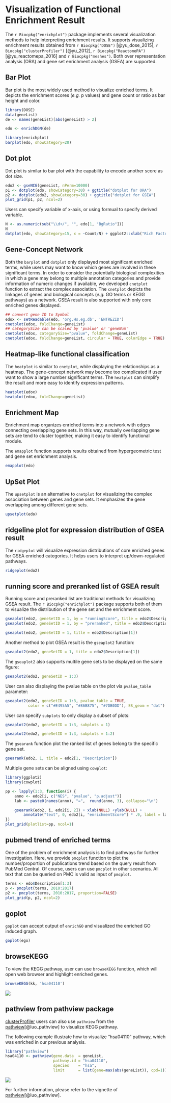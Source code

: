 # Visualization of Functional Enrichment Result



The `r Biocpkg("enrichplot")` package implements several visualization methods
to help interpreting enrichment results. It supports visualizing enrichment
results obtained from `r Biocpkg("DOSE")` [@yu_dose_2015],
`r Biocpkg("clusterProfiler")` [@yu_2012],
`r Biocpkg("ReactomePA")` [@yu_reactomepa_2016] and `r Biocpkg("meshes")`. Both
over representation analysis (ORA) and gene set enrichment analysis (GSEA) are
supported.


## Bar Plot


Bar plot is the most widely used method to visualize enriched terms. It depicts
the enrichment scores (*e.g.* p values) and gene count or ratio as bar height
and color.

```r
library(DOSE)
data(geneList)
de <- names(geneList)[abs(geneList) > 2]

edo <- enrichDGN(de)
```

```r
library(enrichplot)
barplot(edo, showCategory=20)
```


## Dot plot


Dot plot is similar to bar plot with the capability to encode another score as
dot size.

```r
edo2 <- gseNCG(geneList, nPerm=10000)
p1 <- dotplot(edo, showCategory=30) + ggtitle("dotplot for ORA")
p2 <- dotplot(edo2, showCategory=30) + ggtitle("dotplot for GSEA")
plot_grid(p1, p2, ncol=2)
```

Users can specify variable of x-axis, or using formual to specify derived variable.


```r
N <- as.numeric(sub("\\d+/", "", edo[1, "BgRatio"]))
N
dotplot(edo, showCategory=15, x = ~Count/N) + ggplot2::xlab("Rich Factor")
```


## Gene-Concept Network

Both the `barplot` and `dotplot` only displayed most significant enriched terms,
while users may want to know which genes are involved in these significant
terms. 
In order to consider the potentially biological complexities in which a gene may belong to multiple annotation categories and provide information of numeric changes if available, we developed `cnetplot` function to extract the complex association. 
The `cnetplot` depicts the linkages of genes and biological concepts (*e.g.* GO terms or KEGG pathways) as a network. GSEA result is also supported
with only core enriched genes displayed.

```r
## convert gene ID to Symbol
edox <- setReadable(edo, 'org.Hs.eg.db', 'ENTREZID')
cnetplot(edox, foldChange=geneList)
## categorySize can be scaled by 'pvalue' or 'geneNum'
cnetplot(edox, categorySize="pvalue", foldChange=geneList)
cnetplot(edox, foldChange=geneList, circular = TRUE, colorEdge = TRUE)
```


## Heatmap-like functional classification


The `heatplot` is similar to `cnetplot`, while displaying the relationships as a
heatmap. The gene-concept network may become too complicated if user want to
show a large number significant terms. The `heatplot` can simplify the result
and more easy to identify expression patterns.

```r
heatplot(edox)
heatplot(edox, foldChange=geneList)
```



## Enrichment Map


Enrichment map organizes enriched terms into a network with edges connecting
overlapping gene sets. In this way, mutually overlapping gene sets are tend to
cluster together, making it easy to identify functional module.

The `emapplot` function supports results obtained from hypergeometric test and gene set enrichment analysis.
```r
emapplot(edo)
```



## UpSet Plot


The `upsetplot` is an alternative to `cnetplot` for visualizing the complex
association between genes and gene sets. It emphasizes the gene overlapping
among different gene sets.

```r
upsetplot(edo)
```


## ridgeline plot for expression distribution of GSEA result

The `ridgeplot` will visualize expression distributions of core enriched genes
for GSEA enriched categories. It helps users to interpret up/down-regulated pathways.

```r
ridgeplot(edo2)
```


## running score and preranked list of GSEA result

Running score and preranked list are traditional methods for visualizing GSEA
result. The `r Biocpkg("enrichplot")` package supports both of them to visualize
the distribution of the gene set and the enrichment score.


```r
gseaplot(edo2, geneSetID = 1, by = "runningScore", title = edo2$Description[1])
gseaplot(edo2, geneSetID = 1, by = "preranked", title = edo2$Description[1])
```

```r
gseaplot(edo2, geneSetID = 1, title = edo2$Description[1])
```

Another method to plot GSEA result is the `gseaplot2` function:

```r
gseaplot2(edo2, geneSetID = 1, title = edo2$Description[1])
```

The `gseaplot2` also supports multile gene sets to be displayed on the same figure:

```r
gseaplot2(edo2, geneSetID = 1:3)
```

User can also displaying the pvalue table on the plot via `pvalue_table`
parameter:

```r
gseaplot2(edo2, geneSetID = 1:3, pvalue_table = TRUE,
          color = c("#E495A5", "#86B875", "#7DB0DD"), ES_geom = "dot")
```


User can specify `subplots` to only display a subset of plots:

```r
gseaplot2(edo2, geneSetID = 1:3, subplots = 1)
```

```r
gseaplot2(edo2, geneSetID = 1:3, subplots = 1:2)
```


The `gsearank` function plot the ranked list of genes belong to the specific
gene set.

```r
gsearank(edo2, 1, title = edo2[1, "Description"])
```

Multiple gene sets can be aligned using `cowplot`:

```r
library(ggplot2)
library(cowplot)

pp <- lapply(1:3, function(i) {
    anno <- edo2[i, c("NES", "pvalue", "p.adjust")]
    lab <- paste0(names(anno), "=",  round(anno, 3), collapse="\n")

    gsearank(edo2, i, edo2[i, 2]) + xlab(NULL) +ylab(NULL) +
        annotate("text", 0, edo2[i, "enrichmentScore"] * .9, label = lab, hjust=0, vjust=0)
})
plot_grid(plotlist=pp, ncol=1)
```



## pubmed trend of enriched terms

One of the problem of enrichment analysis is to find pathways for further
investigation. Here, we provide `pmcplot` function to plot the number/proportion
of publications trend based on the query result from PubMed Central. Of course,
users can use `pmcplot` in other scenarios. All text that can be queried on PMC
is valid as input of `pmcplot`.


```r
terms <- edo$Description[1:3]
p <- pmcplot(terms, 2010:2017)
p2 <- pmcplot(terms, 2010:2017, proportion=FALSE)
plot_grid(p, p2, ncol=2)
```


## goplot

`goplot` can accept output of `enrichGO` and visualized the enriched GO induced graph.

```r
goplot(ego)
```


## browseKEGG

To view the KEGG pathway, user can use `browseKEGG` function, which will open web browser and highlight enriched genes.

```r
browseKEGG(kk, 'hsa04110')
```

![](figures/browseKEGG.png)



## pathview from pathview package

[clusterProfiler](https://www.bioconductor.org/packages/clusterProfiler) users can also use `pathview` from the [pathview](https://www.bioconductor.org/packages/pathview)[@luo_pathview] to visualize KEGG pathway.

The following example illustrate how to visualize "hsa04110" pathway, which was enriched in our previous analysis.

```r
library("pathview")
hsa04110 <- pathview(gene.data  = geneList,
                     pathway.id = "hsa04110",
                     species    = "hsa",
                     limit      = list(gene=max(abs(geneList)), cpd=1))
```
![](figures/hsa04110_pathview.png)

For further information, please refer to the vignette of [pathview](https://www.bioconductor.org/packages/pathview)[@luo_pathview].
